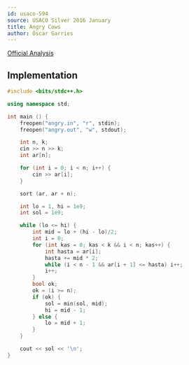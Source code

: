 ---
id: usaco-594
source: USACO Silver 2016 January
title: Angry Cows
author: Óscar Garries
---

[Official Analysis](http://www.usaco.org/current/data/sol_angry_silver_jan16.html)

<LanguageSection>
<CPPSection>

## Implementation

```cpp
#include <bits/stdc++.h>

using namespace std;

int main () {
	freopen("angry.in", "r", stdin);
	freopen("angry.out", "w", stdout);

	int n, k;
	cin >> n >> k;
	int ar[n];

	for (int i = 0; i < n; i++) {
		cin >> ar[i];
	}

	sort (ar, ar + n);

	int lo = 1, hi = 1e9;
	int sol = 1e9;

	while (lo <= hi) {
		int mid = lo + (hi - lo)/2;
		int i = 0;
		for (int kas = 0; kas < k && i < n; kas++) {
			int hasta = ar[i];
			hasta += mid * 2;
			while (i < n - 1 && ar[i + 1] <= hasta) i++;
			i++;
		}
		bool ok;
		ok = (i >= n);
		if (ok) {
			sol = min(sol, mid);
			hi = mid - 1;
		} else {
			lo = mid + 1;
		}
	}

	cout << sol << '\n';
}

```

</CPPSection>
</LanguageSection>
